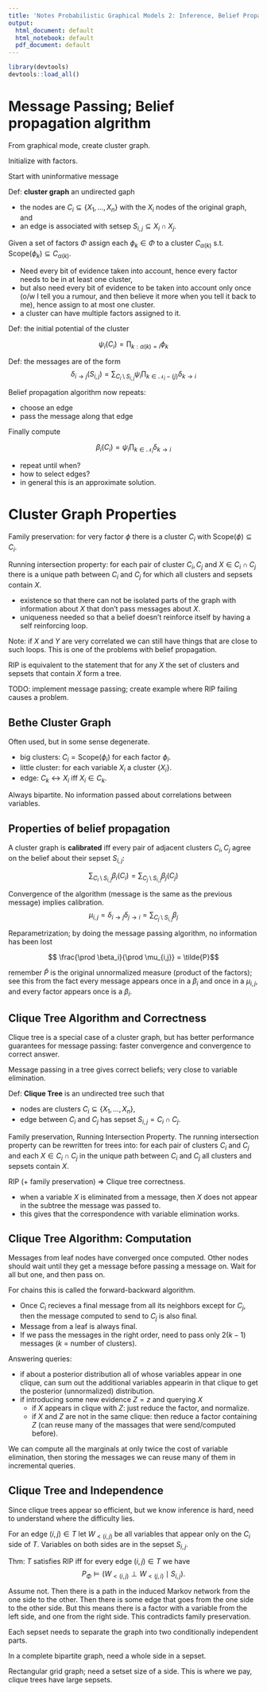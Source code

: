 ```yaml
---
title: 'Notes Probabilistic Graphical Models 2: Inference, Belief Propagation Algorithms'
output:
  html_document: default
  html_notebook: default
  pdf_document: default
---
```


```r
library(devtools)
devtools::load_all()
```

# Message Passing; Belief propagation algrithm

From graphical mode, create cluster graph.

Initialize with factors.

Start with uninformative message

Def: **cluster graph** an undirected gaph 

- the nodes are $C_i \subseteq \{X_1, \ldots, X_n\}$ with the $X_i$ nodes of
  the original graph, and
- an edge is associated with setsep $S_{i,j} \subseteq X_i \cap X_j$.

Given a set of factors $\Phi$ assign each $\phi_k \in \Phi$ to a cluster
$C_{\alpha(k)}$ s.t. $\mathrm{Scope}(\phi_k) \subseteq C_{\alpha(k)}$.

- Need every bit of evidence taken into account, hence every factor needs to
  be in at least one cluster,
- but also need every bit of evidence to be taken into account only once (o/w
  I tell you a rumour, and then believe it more when you tell it back to me),
  hence assign to at most one cluster.
- a cluster can have multiple factors assigned to it.

Def: the initial potential of the cluster

   $$\psi_i(C_i) = \prod_{k: \alpha(k) = i} \phi_k$$ 

Def: the messages are of the form
   $$\delta_{i \rightarrow j}(S_{i,j}) =
      \sum_{C_i \setminus S_{i,j}}\psi_i
        \prod_{k \in \mathcal{N}_i -\{j\}} \delta_{k \rightarrow i}$$

Belief propagation algorithm now repeats:

- choose an edge
- pass the message along that edge

Finally compute

   $$\beta_i(C_i) = \psi_i \prod_{k \in \mathcal{N}_i} \delta_{k \rightarrow i}$$

- repeat until when?
- how to select edges?
- in general this is an approximate solution.

# Cluster Graph Properties

Family preservation: for very factor $\phi$ there is a cluster $C_i$ with
$\mathrm{Scope}(\phi) \subseteq C_i$.

Running intersection property: for each pair of cluster $C_i, C_j$ and $X \in
C_i \cap C_j$ there is a unique path between $C_i$ and $C_j$ for which all
clusters and sepsets contain $X$.

- existence so that there can not be isolated parts of the graph with information
  about $X$ that don't pass messages about $X$.
- uniqueness needed so that a belief doesn't reinforce itself by having a
  self reinforcing loop.

Note: if $X$ and $Y$ are very correlated we can still have things that are
close to such loops.  This is one of the problems with belief propagation.

RIP is equivalent to the statement that for any $X$ the set of clusters and
sepsets that contain $X$ form a tree.

TODO: implement message passing; create example where RIP failing causes a
problem.

## Bethe Cluster Graph

Often used, but in some sense degenerate.

- big clusters: $C_i = \mathrm{Scope}(\phi_i)$ for each factor $\phi_i$.
- little cluster: for each variable $X_i$ a cluster $\{X_i\}$.
- edge: $C_k \leftrightarrow X_i$ iff $X_i \in C_k$.

Always bipartite.  No information passed about correlations between variables.

## Properties of belief propagation

A cluster graph is **calibrated** iff every pair of adjacent clusters $C_i, C_j$
agree on the belief about their sepset $S_{i,j}$:

   $$\sum_{C_i \setminus S_{i,j}} \beta_i(C_i) =
      \sum_{C_j \setminus S_{i,j}} \beta_j(C_j)$$

Convergence of the algorithm (message is the same as the previous message)
implies calibration.
  $$\mu_{i,j} = \delta_{i \rightarrow j} \delta_{j \rightarrow i} =
     \sum_{C_j \setminus S_{i,j}} \beta_j $$

Reparametrization; by doing the message passing algorithm, no information
has been lost

  $$ \frac{\prod \beta_i}{\prod \mu_{i,j}} = \tilde{P}$$
  
remember $\tilde{P}$ is the original unnormalized measure (product of the
factors); see this from the fact every message appears once in a $\beta_i$ and
once in a $\mu_{i,j}$, and every factor appears once is a $\beta_i$.

## Clique Tree Algorithm and Correctness

Clique tree is a special case of a cluster graph, but has better performance
guarantees for message passing: faster convergence and convergence to correct
answer.

Message passing in a tree gives correct beliefs; very close to variable
elimination.

Def: **Clique Tree** is an undirected tree such that

- nodes are clusters $C_i \subseteq \{X_1, \ldots, X_n\}$,
- edge between $C_i$ and $C_j$ has sepset $S_{i,j} = C_i \cap C_j$.

Family preservation, Running Intersection Property.  The running intersection
property can be rewritten for trees into: for each pair of clusters $C_i$ and
$C_j$ and each $X \in C_i \cap C_j$ in the unique path between $C_i$ and $C_j$
all clusters and sepsets contain $X$.

RIP (+ family preservation) => Clique tree correctness.
  
- when a variable $X$ is eliminated from a message, then $X$ does not appear
  in the subtree the message was passed to.
- this gives that the correspondence with variable elimination works.

## Clique Tree Algorithm: Computation

Messages from leaf nodes have converged once computed.  Other nodes should
wait until they get a message before passing a message on.  Wait for all but
one, and then pass on.

For chains this is called the forward-backward algorithm.

- Once $C_i$ recieves a final message from all its neighbors except for $C_j$,
  then the message computed to send to $C_j$ is also final.
- Message from a leaf is always final.
- If we pass the messages in the right order, need to pass only $2 (k-1)$
  messages ($k$ = number of clusters).

Answering queries:

- if about a posterior distribution all of whose variables appear in one
  clique, can sum out the additional variables appearin in that clique to get
  the posterior (unnormalized) distribution.
- if introducing some new evidence $Z=z$ and querying $X$
  - if $X$ appears in clique with $Z$: just reduce the factor, and normalize.
  - if $X$ and $Z$ are not in the same clique: then reduce a factor containing
    $Z$ (can reuse many of the massages that were send/computed before).

We can compute all the marginals at only twice the cost of variable elimination,
then storing the messages we can reuse many of them in incremental queries.

## Clique Tree and Independence

Since clique trees appear so efficient, but we know inference is hard, need
to understand where the difficulty lies.

For an edge $(i,j) \in T$ let $W_{<(i,j)}$ be all variables that appear only on
the $C_i$ side of $T$.  Variables on both sides are in the sepset $S_{i,j}$.

Thm: $T$ satisfies RIP iff for every edge $(i,j) \in T$ we have
$$P_\Phi \models (W_{<(i,j)} \perp W_{<(j,i)} \mid S_{i,j}).$$

Assume not.  Then there is a path in the induced Markov network from the one
side to the other.  Then there is some edge that goes from the one side to the
other side.  But this means there is a factor with a variable from the left side,
and one from the right side.  This contradicts family preservation.

Each sepset needs to separate the graph into two conditionally independent
parts.

In a complete bipartite graph, need a whole side in a sepset.

Rectangular grid graph; need a setset size of a side.  This is where we pay,
clique trees have large sepsets.
